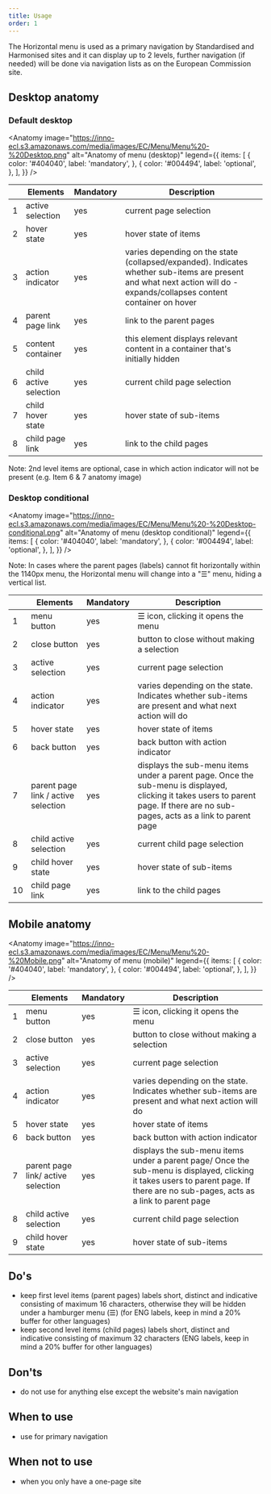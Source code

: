 ```yaml
---
title: Usage
order: 1
---
```



<Paragraph size="lead">
  The Horizontal menu is used as a primary navigation by Standardised and
  Harmonised sites and it can display up to 2 levels, further navigation (if
  needed) will be done via navigation lists as on the European Commission site.
</Paragraph>

## Desktop anatomy

### Default desktop

<Anatomy
  image="https://inno-ecl.s3.amazonaws.com/media/images/EC/Menu/Menu%20-%20Desktop.png"
  alt="Anatomy of menu (desktop)"
  legend={{
    items: [
      {
        color: '#404040',
        label: 'mandatory',
      },
      {
        color: '#004494',
        label: 'optional',
      },
    ],
  }}
/>

|     | Elements               | Mandatory | Description                                                                                                                                                             |
| --- | ---------------------- | --------- | ----------------------------------------------------------------------------------------------------------------------------------------------------------------------- |
| 1   | active selection       | yes       | current page selection                                                                                                                                                  |
| 2   | hover state            | yes       | hover state of items                                                                                                                                                    |
| 3   | action indicator       | yes       | varies depending on the state (collapsed/expanded). Indicates whether sub-items are present and what next action will do - expands/collapses content container on hover |
| 4   | parent page link       | yes       | link to the parent pages                                                                                                                                                |
| 5   | content container      | yes       | this element displays relevant content in a container that's initially hidden                                                                                           |
| 6   | child active selection | yes       | current child page selection                                                                                                                                            |
| 7   | child hover state      | yes       | hover state of sub-items                                                                                                                                                |
| 8   | child page link        | yes       | link to the child pages                                                                                                                                                 |

Note: 2nd level items are optional, case in which action indicator will not be present (e.g. Item 6 & 7 anatomy image)

### Desktop conditional

<Anatomy
  image="https://inno-ecl.s3.amazonaws.com/media/images/EC/Menu/Menu%20-%20Desktop-conditional.png"
  alt="Anatomy of menu (desktop conditional)"
  legend={{
    items: [
      {
        color: '#404040',
        label: 'mandatory',
      },
      {
        color: '#004494',
        label: 'optional',
      },
    ],
  }}
/>

Note: In cases where the parent pages (labels) cannot fit horizontally within the 1140px menu, the Horizontal menu will change into a "☰" menu, hiding a vertical list.

|     | Elements                            | Mandatory | Description                                                                                                                                                                       |
| --- | ----------------------------------- | --------- | --------------------------------------------------------------------------------------------------------------------------------------------------------------------------------- |
| 1   | menu button                         | yes       | ☰ icon, clicking it opens the menu                                                                                                                                                |
| 2   | close button                        | yes       | button to close without making a selection                                                                                                                                        |
| 3   | active selection                    | yes       | current page selection                                                                                                                                                            |
| 4   | action indicator                    | yes       | varies depending on the state. Indicates whether sub-items are present and what next action will do                                                                               |
| 5   | hover state                         | yes       | hover state of items                                                                                                                                                              |
| 6   | back button                         | yes       | back button with action indicator                                                                                                                                                 |
| 7   | parent page link / active selection | yes       | displays the sub-menu items under a parent page. Once the sub-menu is displayed, clicking it takes users to parent page. If there are no sub-pages, acts as a link to parent page |
| 8   | child active selection              | yes       | current child page selection                                                                                                                                                      |
| 9   | child hover state                   | yes       | hover state of sub-items                                                                                                                                                          |
| 10  | child page link                     | yes       | link to the child pages                                                                                                                                                           |

## Mobile anatomy

<Anatomy
  image="https://inno-ecl.s3.amazonaws.com/media/images/EC/Menu/Menu%20-%20Mobile.png"
  alt="Anatomy of menu (mobile)"
  legend={{
    items: [
      {
        color: '#404040',
        label: 'mandatory',
      },
      {
        color: '#004494',
        label: 'optional',
      },
    ],
  }}
/>

|     | Elements                           | Mandatory | Description                                                                                                                                                                       |
| --- | ---------------------------------- | --------- | --------------------------------------------------------------------------------------------------------------------------------------------------------------------------------- |
| 1   | menu button                        | yes       | ☰ icon, clicking it opens the menu                                                                                                                                                |
| 2   | close button                       | yes       | button to close without making a selection                                                                                                                                        |
| 3   | active selection                   | yes       | current page selection                                                                                                                                                            |
| 4   | action indicator                   | yes       | varies depending on the state. Indicates whether sub-items are present and what next action will do                                                                               |
| 5   | hover state                        | yes       | hover state of items                                                                                                                                                              |
| 6   | back button                        | yes       | back button with action indicator                                                                                                                                                 |
| 7   | parent page link/ active selection | yes       | displays the sub-menu items under a parent page/ Once the sub-menu is displayed, clicking it takes users to parent page. If there are no sub-pages, acts as a link to parent page |
| 8   | child active selection             | yes       | current child page selection                                                                                                                                                      |
| 9   | child hover state                  | yes       | hover state of sub-items                                                                                                                                                          |

## Do's

- keep first level items (parent pages) labels short, distinct and indicative consisting of maximum 16 characters, otherwise they will be hidden under a hamburger menu (☰) (for ENG labels, keep in mind a 20% buffer for other languages)
- keep second level items (child pages) labels short, distinct and indicative consisting of maximum 32 characters (ENG labels, keep in mind a 20% buffer for other languages)

## Don'ts

- do not use for anything else except the website's main navigation

## When to use

- use for primary navigation

## When not to use

- when you only have a one-page site
